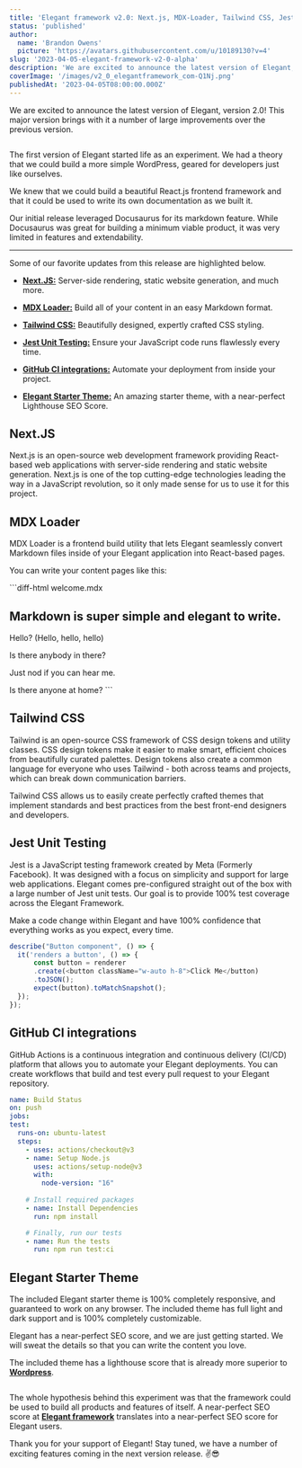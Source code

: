 ```yaml
---
title: 'Elegant framework v2.0: Next.js, MDX-Loader, Tailwind CSS, Jest, and more'
status: 'published'
author:
  name: 'Brandon Owens'
  picture: 'https://avatars.githubusercontent.com/u/10189130?v=4'
slug: '2023-04-05-elegant-framework-v2-0-alpha'
description: 'We are excited to announce the latest version of Elegant, version 2.0! This major version brings with it a number of large improvements over the previous version.'
coverImage: '/images/v2_0_elegantframework_com-Q1Nj.png'
publishedAt: '2023-04-05T08:00:00.000Z'
---
```


We are excited to announce the latest version of Elegant, version 2.0! This major version brings with it a number of large improvements over the previous version.

<div class="my-8 shadow-xl"><img class="rounded-xl" src="/images/v2_0_elegantframework_com.3e193a62-QzMj.png" alt=""></div>

The first version of Elegant started life as an experiment. We had a theory that we could build a more simple WordPress, geared for developers just like ourselves.

We knew that we could build a beautiful React.js frontend framework and that it could be used to write its own documentation as we built it.

Our initial release leveraged Docusaurus for its markdown feature. While Docusaurus was great for building a minimum viable product, it was very limited in features and extendability.

---

Some of our favorite updates from this release are highlighted below.

- [**Next.JS:**](https://www.elegantframework.com/blog/2023-04-05-elegant-framework-v2-0-alpha#next_js) Server-side rendering, static website generation, and much more.

- [**MDX Loader:**](https://www.elegantframework.com/blog/2023-04-05-elegant-framework-v2-0-alpha#mdx_loader) Build all of your content in an easy Markdown format.

- [**Tailwind CSS:**](https://www.elegantframework.com/blog/2023-04-05-elegant-framework-v2-0-alpha#tailwind_css) Beautifully designed, expertly crafted CSS styling.

- [**Jest Unit Testing:**](https://www.elegantframework.com/blog/2023-04-05-elegant-framework-v2-0-alpha#jest) Ensure your JavaScript code runs flawlessly every time.

- [**GitHub CI integrations:**](https://www.elegantframework.com/blog/2023-04-05-elegant-framework-v2-0-alpha#github_ci) Automate your deployment from inside your project.

- [**Elegant Starter Theme:**](https://www.elegantframework.com/blog/2023-04-05-elegant-framework-v2-0-alpha#elegant_seo_compared_wordpress_com) An amazing starter theme, with a near-perfect Lighthouse SEO Score.

## **Next.JS**

Next.js is an open-source web development framework providing React-based web applications with server-side rendering and static website generation. Next.js is one of the top cutting-edge technologies leading the way in a JavaScript revolution, so it only made sense for us to use it for this project.

## **MDX Loader**

MDX Loader is a frontend build utility that lets Elegant seamlessly convert Markdown files inside of your Elegant application into React-based pages.

You can write your content pages like this:

\`\`\`diff-html welcome.mdx

## Markdown is super simple and elegant to write.

Hello? (Hello, hello, hello) <br>

Is there anybody in there? <br>

Just nod if you can hear me. <br>

Is there anyone at home? \`\`\`

## **Tailwind CSS**

Tailwind is an open-source CSS framework of CSS design tokens and utility classes. CSS design tokens make it easier to make smart, efficient choices from beautifully curated palettes. Design tokens also create a common language for everyone who uses Tailwind - both across teams and projects, which can break down communication barriers.

Tailwind CSS allows us to easily create perfectly crafted themes that implement standards and best practices from the best front-end designers and developers.

## **Jest Unit Testing**

Jest is a JavaScript testing framework created by Meta (Formerly Facebook). It was designed with a focus on simplicity and support for large web applications. Elegant comes pre-configured straight out of the box with a large number of Jest unit tests. Our goal is to provide 100% test coverage across the Elegant Framework.

Make a code change within Elegant and have 100% confidence that everything works as you expect, every time.

```javascript
describe("Button component", () => {
  it('renders a button', () => {
      const button = renderer
      .create(<button className="w-auto h-8">Click Me</button)
      .toJSON();
      expect(button).toMatchSnapshot();
  });
});
```

## **GitHub CI integrations**

GitHub Actions is a continuous integration and continuous delivery (CI/CD) platform that allows you to automate your Elegant deployments. You can create workflows that build and test every pull request to your Elegant repository.

```yaml
name: Build Status
on: push
jobs:
test:
  runs-on: ubuntu-latest
  steps:
    - uses: actions/checkout@v3
    - name: Setup Node.js
      uses: actions/setup-node@v3
      with:
        node-version: "16"
      
    # Install required packages
    - name: Install Dependencies
      run: npm install

    # Finally, run our tests
    - name: Run the tests
      run: npm run test:ci
```

## Elegant Starter Theme

The included Elegant starter theme is 100% completely responsive, and guaranteed to work on any browser. The included theme has full light and dark support and is 100% completely customizable.

Elegant has a near-perfect SEO score, and we are just getting started. We will sweat the details so that you can write the content you love.

The included theme has a lighthouse score that is already more superior to [**Wordpress**](https://wordpress.com/blog/2023/03/10/whats-new-on-wordpress-com-fresh-buttons-sticky-headers-and-time-saving-shortcuts/).

<div class="my-8 shadow-xl"><img class="rounded-xl" src="/images/elegant_seo_compared_wordpress_com.6d3f1e41-UxOD.png" alt=""></div>

The whole hypothesis behind this experiment was that the framework could be used to build all products and features of itself. A near-perfect SEO score at [**Elegant framework**](https://elegantframework.com/) translates into a near-perfect SEO score for Elegant users.



Thank you for your support of Elegant! Stay tuned, we have a number of exciting features coming in the next version release. ✌️😎

